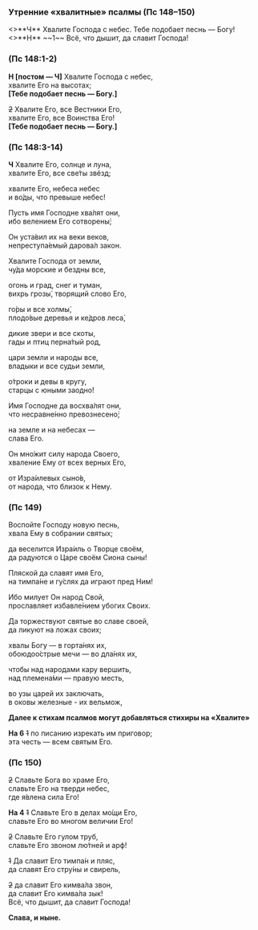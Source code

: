 
<span id="utrenniePsalmi" />

### Утренние «хвалитные» псалмы (Пс 148–150)

<If condition={props.lent}>
  <>**Ч** Хвалите Господа с небес. Тебе подобает песнь — Богу!</>
</If>
<If condition={!props.lent}>
  <>**Н** ~~1~~ Всё, что дышит, да славит Господа!</>
</If>

### (Пс 148:1-2)

**Н [постом — Ч]** Хвалите Господа с небес,  
хвалите Его на высотах;  
**[**Тебе подобает песнь — Богу.**]**

~~2~~ Хвалите Его, все Вестники Его,  
хвалите Его, все Воинства Его!  
**[**Тебе подобает песнь — Богу.**]**

### (Пс 148:3-14)

**Ч** Хвалите Его, солнце и луна,  
хвалите Его, все све́ты звёзд;

хвалите Его, небеса небес  
и во́ды, что превыше небес!

Пусть имя Господне хва́лят они,  
ибо велением Его сотворены́;

Он уста́вил их на веки веков,  
непреступа́емый дарова́л закон.

Хвалите Господа от земли,  
чу́да морские и бездны все,

огонь и град, снег и туман,  
вихрь грозы́, творящий слово Его,

го́ры и все холмы́,  
плодо́вые деревья и ке́дров леса́,

дикие звери и все скоты,  
гады и птиц перна́тый род,

цари земли и народы все,  
владыки и все судьи земли,

о́троки и девы в кругу,  
старцы с юными заодно́!

Имя Господне да восхва́лят они,  
что несравне́нно превознесено́;

на земле и на небесах —  
слава Его.

Он мно́жит силу народа Своего,  
хваление Ему от всех верных Его,

от Изра́илевых сыно́в,  
от народа, что близок к Нему.

### (Пс 149)

Воспойте Господу новую песнь,  
хвала Ему в собрании святых;

да веселится Изра́иль о Творце своём,  
да радуются о Царе своём Сиона сыны!

Пляской да славят имя Его,  
на тимпа́не и гу́слях да играют пред Ним!

Ибо милует Он народ Свой,  
прославляет избавле́нием убогих Своих.

Да торжествуют святые во славе своей,  
да ликуют на ложах своих;

хвалы Богу — в горта́нях их,  
обоюдоо́стрые мечи — во дла́нях их,

чтобы над народами кару вершить,  
над племена́ми — правую месть,

во узы царей их заключать,  
в оковы железные - их вельмож,

**Далее к стихам псалмов могут добавляться стихиры на «Хвалите»**

**На 6** ~~1~~ по писанию изрекать им приговор;  
эта честь — всем святым Его.

### (Пс 150)

~~2~~ Славьте Бога во храме Его,  
славьте Его на тверди небес,  
где я́влена сила Его!

**На 4** ~~1~~ Славьте Его в делах мо́щи Его,  
славьте Его во многом величии Его!

~~2~~ Славьте Его гулом труб,  
славьте Его звоном лю́тней и арф!

~~1~~ Да славит Его тимпа́н и пляс,  
 да славят Его стру́ны и свирель,

~~2~~ да славит Его кимва́ла звон,  
да славит Его кимва́ла зык!  
Всё, что дышит, да славит Господа!

**Слава, и ныне.**
